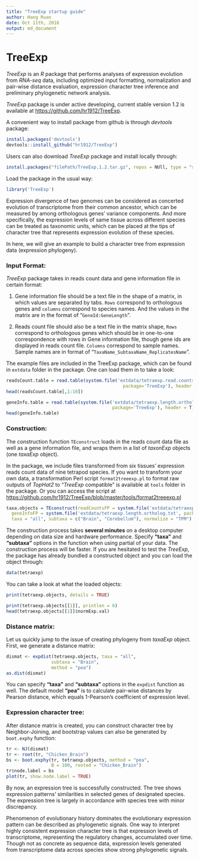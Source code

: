 ```yaml
---
title: "TreeExp startup guide"
author: Hang Ruan
date: Oct 11th, 2016
output: md_document 
---
```


# TreeExp
*TreeExp* is an *R* package that performs analyses of expression evolution
from *RNA-seq* data, including optimized input formatting, normalization
and pair-wise distance evaluation, expression character tree inference and
preliminary phylogenetic network analysis.

*TreeExp* package is under active developing, current stable version 1.2 is available at <https://github.com/hr1912/TreeExp>.

A convenient way to install package from github is through *devtools* package:

```r
install.packages('devtools')
devtools::install_github("hr1912/TreeExp")
```

Users can also download *TreeExp* package and install locally through:

```r
install.packages("filePath/TreeExp.1.2.tar.gz", repos = NUll, type = "source")
```

Load the package in the usual way:

```r
library('TreeExp')
```
Expression divergence of two genomes can be considered as concerted evolution of transcriptome from their common ancestor, which can be measured by among orthologous genes' variance components. And more specifically, the expression levels of same tissue across different species can be treated as taxonomic units, which can be placed at the tips of character tree that represents expression evolution of these species.

In here, we will give an example to build a character tree from expression data (expression phylogeny).

### Input Format:

*TreeExp* package takes in reads count data and gene information file in certain format:

1. Gene information file should be a text file in the shape of a matrix, in which values are separated by tabs. `Rows` correspond to orthologous genes and `columns` correspond to species names. And the values in the matrix are in the format of "`GeneId:GeneLength`".

2. Reads count file should also be a text file in the matrix shape, `Rows` correspond to orthologous genes which should be in one-to-one correspondence with rows in Gene information file, though gene ids are displayed in reads count file. `Columns` correspond to sample names. Sample names are in format of "`TaxaName_SubtaxaName_ReplicatesName`". 

The example files are included in the TreeExp package, which can be found in `extdata` folder in the package. One can load them in to take a look:

```r

readsCount.table = read.table(system.file('extdata/tetraexp.read.counts.raw.txt', 
                                            package='TreeExp'), header = T)
head(readsCount.table[,1:10])

geneInfo.table = read.table(system.file('extdata/tetraexp.length.ortholog.txt',
                                        package='TreeExp'), header = T)
head(geneInfo.table)

```

### Construction:

The construction function `TEconstruct` loads in the reads count data file as well as a gene information file, and wraps them in a list of *taxonExp* objects (one *taxaExp* object).

In the package, we include files transformed from six tissues' expression reads count data of nine tetrapod species.
If you want to transform your own data, a transformation Perl script `format2treeexp.pl` to format raw outputs of *TopHat2* to "*TreeExp* compatible" is available at `tools` folder in the package.
Or you can access the script at
<https://github.com/hr1912/TreeExp/blob/master/tools/format2treeexp.pl>

```r
taxa.objects = TEconstruct(readCountsFP = system.file('extdata/tetraexp.read.counts.raw.txt', package='TreeExp'),
  geneInfoFP = system.file('extdata/tetraexp.length.ortholog.txt', package='TreeExp'), 
  taxa = "all", subtaxa = c("Brain", "Cerebellum"), normalize = "TPM")
```

The construction process takes **several minutes** on a desktop computer depending on data size and hardware performance. Specify **"taxa"** and **"subtaxa"** options in the function when using partial of your data. The construction process will be faster.
If you are hesitated to test the *TreeExp*, the package has already bundled a constructed object and you can load the object through:

```r
data(tetraexp)
```

You can take a look at what the loaded objects:
```r
print(tetraexp.objects, details = TRUE)
```

```r
print(tetraexp.objects[[1]], printlen = 6)
head(tetraexp.objects[[1]]$normExp.val)
```

### Distance matrix:

Let us quickly jump to the issue of creating phylogeny from *taxaExp* object. 
First, we generate a distance matrix:

```r
dismat <- expdist(tetraexp.objects, taxa = "all",
                 subtaxa = "Brain",
                 method = "pea")
as.dist(dismat)
```

You can specify **"taxa"** and **"subtaxa"** options in the `expdist` function as well. The default model **"pea"** is to calculate pair-wise distances by Pearson distance, which equals 1-Pearson’s coefficient of expression level. 

### Expression character tree:

After distance matrix is created, you can construct character tree by Neighbor-Joining, and bootstrap values can also be generated by `boot.exphy` function:

```r
tr <- NJ(dismat)
tr <- root(tr, "Chicken_Brain")
bs <- boot.exphy(tr, tetraexp.objects, method = "pea",
                 B = 100, rooted = "Chicken_Brain")
tr$node.label = bs
plot(tr, show.node.label = TRUE)
```

By now, an expression tree is successfully constructed. The tree shows expression patterns' similarities in selected genes of designated species. The expression tree is largely in accordance with species tree with minor discrepancy. 

Phenomenon of evolutionary history dominates the evolutionary expression pattern can be described as phylogenetic signals. One way to interpret highly consistent expression character tree is that expression levels of transcriptome, representing the regulatory changes, accumulated over time. Though not as concrete as sequence data, expression levels generated from transcriptome data across species show strong phylogenetic signals.
